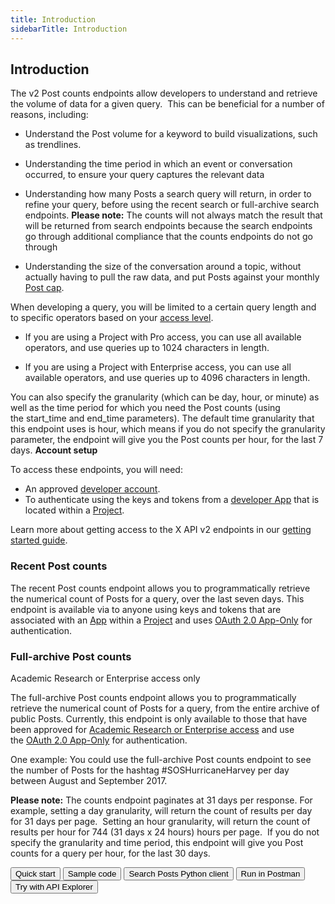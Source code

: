 ---
title: Introduction
sidebarTitle: Introduction
---


## Introduction

The v2 Post counts endpoints allow developers to understand and retrieve the volume of data for a given query.  This can be beneficial for a number of reasons, including:

* Understand the Post volume for a keyword to build visualizations, such as trendlines.

* Understanding the time period in which an event or conversation occurred, to ensure your query captures the relevant data
* Understanding how many Posts a search query will return, in order to refine your query, before using the recent search or full-archive search endpoints.
    **Please note:** The counts will not always match the result that will be returned from search endpoints because the search endpoints go through additional compliance that the counts endpoints do not go through
* Understanding the size of the conversation around a topic, without actually having to pull the raw data, and put Posts against your monthly [Post cap](/x-api/fundamentals/tweet-cap). 

When developing a query, you will be limited to a certain query length and to specific operators based on your [access level](/x-api/getting-started/about-x-api). 

* If you are using a Project with Pro access, you can use all available operators, and use queries up to 1024 characters in length. 

* If you are using a Project with Enterprise access, you can use all available operators, and use queries up to 4096 characters in length. 


You can also specify the granularity (which can be day, hour, or minute) as well as the time period for which you need the Post counts (using the start_time and end_time parameters). The default time granularity that this endpoint uses is hour, which means if you do not specify the granularity parameter, the endpoint will give you the Post counts per hour, for the last 7 days.
<Note>
**Account setup**

To access these endpoints, you will need:

* An approved [developer account](https://developer.x.com/en/portal/petition/essential/basic-info).
* To authenticate using the keys and tokens from a [developer App](/resources/fundamentals/developer-apps) that is located within a [Project](/resources/fundamentals/projects). 

Learn more about getting access to the X API v2 endpoints in our [getting started guide](/x-api/getting-started/getting-access).
</Note>
### Recent Post counts

The recent Post counts endpoint allows you to programmatically retrieve the numerical count of Posts for a query, over the last seven days. This endpoint is available via to anyone using keys and tokens that are associated with an [App](/resources/fundamentals/developer-apps) within a [Project](/resources/fundamentals/projects) and uses [OAuth 2.0 App-Only](/resources/fundamentals/authentication#bearer-token-also-known-as-app-only) for authentication.

### Full-archive Post counts

Academic Research or Enterprise access only

The full-archive Post counts endpoint allows you to programmatically retrieve the numerical count of Posts for a query, from the entire archive of public Posts. Currently, this endpoint is only available to those that have been approved for [Academic Research or Enterprise access](/x-api/getting-started/about-x-api) and use the [OAuth 2.0 App-Only](/resources/fundamentals/authentication#bearer-token-also-known-as-app-only) for authentication.

One example: You could use the full-archive Post counts endpoint to see the number of Posts for the hashtag #SOSHurricaneHarvey per day between August and September 2017.

**Please note:** The counts endpoint paginates at 31 days per response. For example, setting a day granularity, will return the count of results per day for 31 days per page.  Setting an hour granularity, will return the count of results per hour for 744 (31 days x 24 hours) hours per page.  If you do not specify the granularity and time period, this endpoint will give you Post counts for a query per hour, for the last 30 days.

<Button href="/x-api/posts/search/quickstart/full-archive-search">
  Quick start
</Button>
<Button href="https://github.com/xdevplatform/Twitter-API-v2-sample-code">
  Sample code
</Button>
<Button href="https://github.com/xdevplatform/search-tweets-python">
  Search Posts Python client
</Button>
<Button href="https://t.co/twitter-api-postman">
  Run in Postman
</Button>
<Button href="https://developer.twitter.com/apitools/api?endpoint=/2/tweets/search/recent&method=get">
  Try with API Explorer
</Button>
